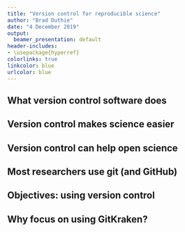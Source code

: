 ```yaml
---
title: "Version control for reproducible science"
author: "Brad Duthie"
date: "4 December 2019"
output:
  beamer_presentation: default
header-includes:
- \usepackage{hyperref}
colorlinks: true
linkcolor: blue
urlcolor: blue
---
```



## What version control software does

\begin{itemize}
\setlength\itemsep{1em}
\item Software that records changes you make to files over time
\begin{itemize}
\item Manage different {\it versions} of files
\item Recover old files, keep track of file changes
\item Collaborate with others on shared files
\end{itemize}
\end{itemize} \pause

\vspace{6 mm}
\hrule
\vspace{6 mm}

\begin{itemize}
\setlength\itemsep{1em}
\item {\bf Put more intuitively}, version control takes a snapshot in time (called a '{\bf commit}') of all the files in one of your folders (called '{\bf repositories}')
\begin{itemize}
\item Visualise changes to your files over time
\item Look at the differences between file versions
\item Record who changed files, and what they changed
\end{itemize}
\end{itemize}

## Version control makes science easier


\begin{itemize}
\setlength\itemsep{1em}
\item Organise files and avoid having to 'save as' multiple versions 
\begin{itemize}
\item analysis\_1.R
\item analysis\_2.R
\item analysis\_FINAL.R
\item analysis\_FINAL\_no\_really\_this\_time.R
\end{itemize} \pause
\item Have a clear history of what you have done, when, and why (through commit comments)
\item Never worry about losing your data, analysis, or writing when integrating with \href{http://github.com}{GitHub}
\end{itemize}


## Version control can help open science

\begin{columns}
\begin{column}{0.35\textwidth}  
    \begin{center}
    \begin{itemize}
     \item[] \includegraphics[width=70px]{images/github_logo.png} \vspace{5 mm}
     \item[] \includegraphics[width=70px]{images/gitlab.png} \vspace{5 mm}
     \end{itemize}
     \end{center}
\end{column}
\begin{column}{0.65\textwidth}
\begin{itemize}
\setlength\itemsep{1em}
\item Transparent record of data collection, analysis, and writing
\item Record publicly available on \href{http://github.com}{GitHub}, \href{http://bitbucket.org}{Bitbucket}, or \href{http://gitlab.com}{GitLab}
\item GitHub repository can be copied, reproduced, and discussed
\item \href{https://git-scm.com/}{git} and GitHub can track individual contributions to a project
\end{itemize}
\end{column}
\end{columns}

## Most researchers use git (and GitHub)

\begin{columns}
\begin{column}{0.35\textwidth}  
    \begin{center}
    \begin{itemize}
     \item[] \includegraphics[width=70px]{images/git.png}
     \end{itemize}
     \end{center}
\end{column}
\begin{column}{0.65\textwidth}
\begin{itemize}
\setlength\itemsep{1em}
\item Free and open-source
\item Separate from \href{http://github.com}{GitHub} \pause
\item Works across platforms
\begin{itemize}
\item Windows
\item Linux
\item Mac
\end{itemize}
\item Invented by \href{https://en.wikipedia.org/wiki/Linus_Torvalds}{Linus Torvalds}
\end{itemize}
\end{column}
\end{columns}


## Objectives: using version control

\textbf{By the end of today you will be able to use git with \href{http://github.com}{GitHub} and \href{http://gitkraken.com}{GitKraken} to manage your projects with version control.} \pause

\begin{itemize}
\setlength\itemsep{1em}
\item Understand key concepts of version control
\item Perform basic tasks in GitHub and GitKraken
\begin{itemize}
\item Staging and committing files
\item Pushing to and pulling from GitHub
\item Branching, merging, \& resolving merge conflicts
\end{itemize}
\end{itemize} \pause

\textbf{Discuss, share, and get additional help by \href{https://github.com/StirlingCodingClub/version_control/issues}{raising an issue} in the \href{https://github.com/StirlingCodingClub/version_control}{version\_control repository} on the \href{https://github.com/StirlingCodingClub}{Stirling Coding Club} GitHub organisation.}

## Why focus on using GitKraken?


\begin{columns}
\begin{column}{0.45\textwidth}  
    \begin{center}
    \begin{itemize}
         \item[] \includegraphics[width=100px]{images/gitkraken.png}
     \end{itemize}
     \end{center}
\end{column}
\begin{column}{0.55\textwidth}
\begin{itemize}
\setlength\itemsep{1em}
\item Free to download and use
\item Easy GitHub integration
\item Graphical user interface
\item Visualisation of repository
\end{itemize}
\end{column}
\end{columns}

\vspace{8mm}
\hrule
\vspace{2mm}

\textbf{\href{https://stirlingcodingclub.github.io/version_control/vc_notes.html}{Accompanying notes to these slides} are available in the \href{https://github.com/StirlingCodingClub/version_control}{version\_control} repository, and include instructions for using the command line interface, and for editing directly in GitHub.}

